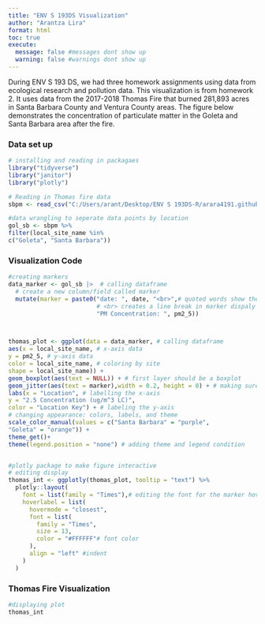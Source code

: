 ```yaml
---
title: "ENV S 193DS Visualization"
author: "Arantza Lira"
format: html
toc: true
execute: 
  message: false #messages dont show up
  warning: false #warnings dont show up
---
```


During ENV S 193 DS, we had three homework assignments using data from ecological research and pollution data. This visualization is from homework 2. It uses data from the 2017-2018 Thomas Fire that burned 281,893 acres in Santa Barbara County and Ventura County areas. The figure below demonstrates the concentration of particulate matter in the Goleta and Santa Barbara area after the fire.

### Data set up

```r
# installing and reading in packagaes
library("tidyverse")
library("janitor")
library("plotly")

# Reading in Thomas fire data
sbpm <- read_csv("C:/Users/arant/Desktop/ENV S 193DS-R/arara4191.github.io/posts/stats/sbpm.csv")

#data wrangling to seperate data points by location
gol_sb <- sbpm %>%
filter(local_site_name %in%
c("Goleta", "Santa Barbara"))


```

### Visualization Code

```r
#creating markers
data_marker <- gol_sb |>  # calling dataframe 
  # create a new column/field called marker 
  mutate(marker = paste0("date: ", date, "<br>",# quoted words show the type of infor that will be displayed : data
                         # <br> creates a line break in marker dispaly
                         "PM Concentration: ", pm2_5))



thomas_plot <- ggplot(data = data_marker, # calling dataframe
aes(x = local_site_name, # x-axis data
y = pm2_5, # y-axis data
color = local_site_name, # coloring by site
shape = local_site_name)) +
geom_boxplot(aes(text = NULL)) + # first layer should be a boxplot
geom_jitter(aes(text = marker),width = 0.2, height = 0) + # making sure points don't jitter vertically
labs(x = "Location", # labelling the x-axis
y = "2.5 Concentration (ug/m^3 LC)",
color = "Location Key") + # labeling the y-axis
# changing appearance: colors, labels, and theme
scale_color_manual(values = c("Santa Barbara" = "purple",
"Goleta" = "orange")) +
theme_get()+
theme(legend.position = "none") # adding theme and legend condition


#plotly package to make figure interactive
# editing display
thomas_int <- ggplotly(thomas_plot, tooltip = "text") %>%
  plotly::layout(
    font = list(family = "Times"),# editing the font for the marker hover-tex
    hoverlabel = list(
      hovermode = "closest",
      font = list(
        family = "Times",
        size = 13,
        color = "#FFFFFF"# font color
      ),
      align = "left" #indent
    )
  )

```

### Thomas Fire Visualization

```r
#displaying plot
thomas_int
```
